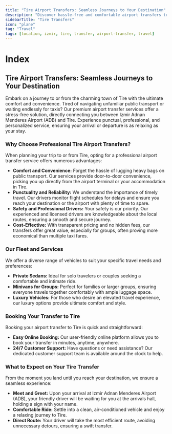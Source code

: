 ```yaml
---
title: "Tire Airport Transfers: Seamless Journeys to Your Destination"
description: "Discover hassle-free and comfortable airport transfers to and from Tire, ensuring a smooth start or end to your trip."
sidebarTitle: "Tire Transfers"
icon: "plane"
tag: "Travel"
tags: [location, izmir, tire, transfer, airport-transfer, travel]
---
```


# Index

## Tire Airport Transfers: Seamless Journeys to Your Destination

Embark on a journey to or from the charming town of Tire with the ultimate comfort and convenience. Tired of navigating unfamiliar public transport or waiting endlessly for taxis? Our premium airport transfer services offer a stress-free solution, directly connecting you between Izmir Adnan Menderes Airport (ADB) and Tire. Experience punctual, professional, and personalized service, ensuring your arrival or departure is as relaxing as your stay.

### Why Choose Professional Tire Airport Transfers?

When planning your trip to or from Tire, opting for a professional airport transfer service offers numerous advantages:

*   **Comfort and Convenience:** Forget the hassle of lugging heavy bags on public transport. Our services provide door-to-door convenience, picking you up directly from the airport terminal or your accommodation in Tire.
*   **Punctuality and Reliability:** We understand the importance of timely travel. Our drivers monitor flight schedules for delays and ensure you reach your destination or the airport with plenty of time to spare.
*   **Safety and Professional Drivers:** Your safety is our priority. Our experienced and licensed drivers are knowledgeable about the local routes, ensuring a smooth and secure journey.
*   **Cost-Effective:** With transparent pricing and no hidden fees, our transfers offer great value, especially for groups, often proving more economical than multiple taxi fares.

### Our Fleet and Services

We offer a diverse range of vehicles to suit your specific travel needs and preferences:

*   **Private Sedans:** Ideal for solo travelers or couples seeking a comfortable and intimate ride.
*   **Minivans for Groups:** Perfect for families or larger groups, ensuring everyone travels together comfortably with ample luggage space.
*   **Luxury Vehicles:** For those who desire an elevated travel experience, our luxury options provide ultimate comfort and style.

### Booking Your Transfer to Tire

Booking your airport transfer to Tire is quick and straightforward:

*   **Easy Online Booking:** Our user-friendly online platform allows you to book your transfer in minutes, anytime, anywhere.
*   **24/7 Customer Support:** Have questions or need assistance? Our dedicated customer support team is available around the clock to help.

### What to Expect on Your Tire Transfer

From the moment you land until you reach your destination, we ensure a seamless experience:

*   **Meet and Greet:** Upon your arrival at Izmir Adnan Menderes Airport (ADB), your friendly driver will be waiting for you at the arrivals hall, holding a sign with your name.
*   **Comfortable Ride:** Settle into a clean, air-conditioned vehicle and enjoy a relaxing journey to Tire.
*   **Direct Route:** Your driver will take the most efficient route, avoiding unnecessary detours, ensuring a swift transfer.
